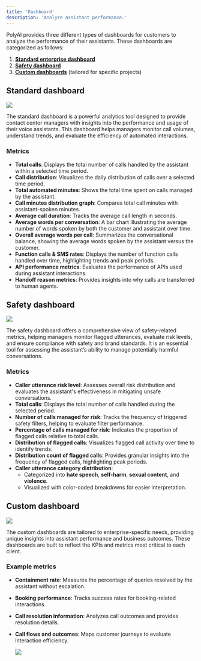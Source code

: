 ```yaml
---
title: 'Dashboard'
description: 'Analyze assistant performance.'
---
```


PolyAI provides three different types of dashboards for customers to analyze the performance of their assistants. These dashboards are categorized as follows:

1. [**Standard enterprise dashboard**](#standard-dashboard)
2. [**Safety dashboard**](#safety-dashboard)
3. [**Custom dashboards**](#custom-dashboard) (tailored for specific projects)

## Standard dashboard

   <Frame>
     <img src="/images/main-dashboard.png"/>
   </Frame>

The standard dashboard is a powerful analytics tool designed to provide contact center managers with insights into the performance and usage of their voice assistants. This dashboard helps managers monitor call volumes, understand trends, and evaluate the efficiency of automated interactions.

### Metrics
- **Total calls**: Displays the total number of calls handled by the assistant within a selected time period.
- **Call distribution**: Visualizes the daily distribution of calls over a selected time period.
- **Total automated minutes**: Shows the total time spent on calls managed by the assistant.
- **Call minutes distribution graph**: Compares total call minutes with assistant-spoken minutes.
- **Average call duration**: Tracks the average call length in seconds.
- **Average words per conversation**: A bar chart illustrating the average number of words spoken by both the customer and assistant over time.
- **Overall average words per call**: Summarizes the conversational balance, showing the average words spoken by the assistant versus the customer.
- **Function calls & SMS rates**: Displays the number of function calls handled over time, highlighting trends and peak periods.
- **API performance metrics**: Evaluates the performance of APIs used during assistant interactions.
- **Handoff reason metrics**: Provides insights into why calls are transferred to human agents.

## Safety dashboard

   <Frame>
     <img src="/images/safety-dashboard.png"/>
   </Frame>

The safety dashboard offers a comprehensive view of safety-related metrics, helping managers monitor flagged utterances, evaluate risk levels, and ensure compliance with safety and brand standards. It is an essential tool for assessing the assistant’s ability to manage potentially harmful conversations.

### Metrics
- **Caller utterance risk level**: Assesses overall risk distribution and evaluates the assistant's effectiveness in mitigating unsafe conversations.
- **Total calls**: Displays the total number of calls handled during the selected period.
- **Number of calls managed for risk**: Tracks the frequency of triggered safety filters, helping to evaluate filter performance.
- **Percentage of calls managed for risk**: Indicates the proportion of flagged calls relative to total calls.
- **Distribution of flagged calls**: Visualizes flagged call activity over time to identify trends.
- **Distribution count of flagged calls**: Provides granular insights into the frequency of flagged calls, highlighting peak periods.
- **Caller utterance category distribution**:
  - Categorized into **hate speech**, **self-harm**, **sexual content**, and **violence**.
  - Visualized with color-coded breakdowns for easier interpretation.

## Custom dashboard

   <Frame>
     <img src="/images/custom-dashboard-1.png"/>
   </Frame>

The custom dashboards are tailored to enterprise-specific needs, providing unique insights into assistant performance and business outcomes. These dashboards are built to reflect the KPIs and metrics most critical to each client.

### Example metrics
- **Containment rate**: Measures the percentage of queries resolved by the assistant without escalation.
- **Booking performance**: Tracks success rates for booking-related interactions.
- **Call resolution information**: Analyzes call outcomes and provides resolution details.
- **Call flows and outcomes**: Maps customer journeys to evaluate interaction efficiency.

   <Frame>
     <img src="/images/custom-dashboard-2.png"/>
   </Frame>

